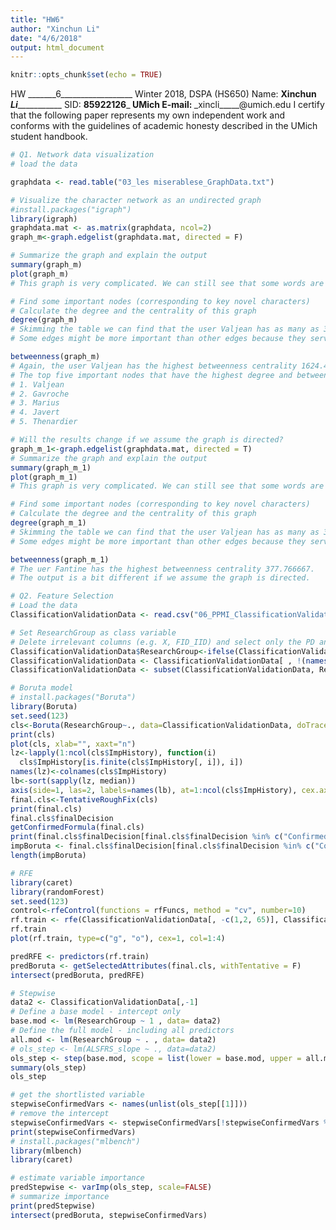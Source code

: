 ```yaml
---
title: "HW6"
author: "Xinchun Li"
date: "4/6/2018"
output: html_document
---
```


```r
knitr::opts_chunk$set(echo = TRUE)
```
HW _______6__________________
Winter 2018, DSPA (HS650)
Name: __Xinchun _Li______________
SID: __85922126_____
UMich E-mail: ___xincli_____@umich.edu
I certify that the following paper represents my own independent work and conforms with the guidelines of academic honesty described in the UMich student handbook.

```r
# Q1. Network data visualization
# load the data

graphdata <- read.table("03_les miserablese_GraphData.txt")

# Visualize the character network as an undirected graph
#install.packages("igraph")
library(igraph)
graphdata.mat <- as.matrix(graphdata, ncol=2)
graph_m<-graph.edgelist(graphdata.mat, directed = F)

# Summarize the graph and explain the output
summary(graph_m)
plot(graph_m)
# This graph is very complicated. We can still see that some words are surrounded by more nodes than others. To obtain such information we can use degree() function which list the number of edges for each node.

# Find some important nodes (corresponding to key novel characters)
# Calculate the degree and the centrality of this graph
degree(graph_m)
# Skimming the table we can find that the user Valjean has as many as 36 connections, which makes the user a highly-connected hub. Likely, this node may have higher social relevance.
# Some edges might be more important than other edges because they serve as a bridge to link a cloud of nodes. To compare their importance, we can use the betweenness centrality measurement. Betweenness centrality measures centrality in a network. High centrality for a specific node indicates influence. betweenness() can help us to calculate this measurement.

betweenness(graph_m)
# Again, the user Valjean has the highest betweenness centrality 1624.4688004.
# The top five important nodes that have the highest degree and betweenness are:
# 1. Valjean
# 2. Gavroche
# 3. Marius
# 4. Javert
# 5. Thenardier 

# Will the results change if we assume the graph is directed?
graph_m_1<-graph.edgelist(graphdata.mat, directed = T)
# Summarize the graph and explain the output
summary(graph_m_1)
plot(graph_m_1)
# This graph is very complicated. We can still see that some words are surrounded by more nodes than others. To obtain such information we can use degree() function which list the number of edges for each node.

# Find some important nodes (corresponding to key novel characters)
# Calculate the degree and the centrality of this graph
degree(graph_m_1)
# Skimming the table we can find that the user Valjean has as many as 36 connections, which makes the user a highly-connected hub. Likely, this node may have higher social relevance.
# Some edges might be more important than other edges because they serve as a bridge to link a cloud of nodes. To compare their importance, we can use the betweenness centrality measurement. Betweenness centrality measures centrality in a network. High centrality for a specific node indicates influence. betweenness() can help us to calculate this measurement.

betweenness(graph_m_1)
# The uer Fantine has the highest betweenness centrality 377.766667.
# The output is a bit different if we assume the graph is directed.

# Q2. Feature Selection
# Load the data
ClassificationValidationData <- read.csv("06_PPMI_ClassificationValidationData.csv", header = TRUE)

# Set ResearchGroup as class variable
# Delete irrelevant columns (e.g. X, FID_IID) and select only the PD and Control cohorts, as the ResearchGroup feature includes PD, Control and SWEDD (which are mild cases of PD)
ClassificationValidationData$ResearchGroup<-ifelse(ClassificationValidationData$ResearchGroup=="PD", 1, ifelse(ClassificationValidationData$ResearchGroup=="Control", 2, 0))
ClassificationValidationData <- ClassificationValidationData[ , !(names(ClassificationValidationData) %in% c("FID_IID", "X", "VisitID"))] # remove Subject ID/X
ClassificationValidationData <- subset(ClassificationValidationData, ResearchGroup!=0)

# Boruta model
# install.packages("Boruta")
library(Boruta)
set.seed(123)
cls<-Boruta(ResearchGroup~., data=ClassificationValidationData, doTrace = 0)
print(cls)
plot(cls, xlab="", xaxt="n")
lz<-lapply(1:ncol(cls$ImpHistory), function(i)
  cls$ImpHistory[is.finite(cls$ImpHistory[, i]), i])
names(lz)<-colnames(cls$ImpHistory)
lb<-sort(sapply(lz, median))
axis(side=1, las=2, labels=names(lb), at=1:ncol(cls$ImpHistory), cex.axis=0.5, font = 4)
final.cls<-TentativeRoughFix(cls)
print(final.cls)
final.cls$finalDecision
getConfirmedFormula(final.cls)
print(final.cls$finalDecision[final.cls$finalDecision %in% c("Confirmed", "Tentative")])
impBoruta <- final.cls$finalDecision[final.cls$finalDecision %in% c("Confirmed")]
length(impBoruta)

# RFE
library(caret)
library(randomForest)
set.seed(123)
control<-rfeControl(functions = rfFuncs, method = "cv", number=10)
rf.train <- rfe(ClassificationValidationData[, -c(1,2, 65)], ClassificationValidationData[, 65], sizes=c(20, 30, 40), rfeControl=control)
rf.train
plot(rf.train, type=c("g", "o"), cex=1, col=1:4)

predRFE <- predictors(rf.train)
predBoruta <- getSelectedAttributes(final.cls, withTentative = F)
intersect(predBoruta, predRFE)

# Stepwise 
data2 <- ClassificationValidationData[,-1]
# Define a base model - intercept only
base.mod <- lm(ResearchGroup ~ 1 , data= data2)
# Define the full model - including all predictors
all.mod <- lm(ResearchGroup ~ . , data= data2)
# ols_step <- lm(ALSFRS_slope ~ ., data=data2)
ols_step <- step(base.mod, scope = list(lower = base.mod, upper = all.mod), direction = 'both', k=2, trace = F)
summary(ols_step)
ols_step

# get the shortlisted variable
stepwiseConfirmedVars <- names(unlist(ols_step[[1]]))
# remove the intercept 
stepwiseConfirmedVars <- stepwiseConfirmedVars[!stepwiseConfirmedVars %in% "(Intercept)"]
print(stepwiseConfirmedVars)
# install.packages("mlbench")
library(mlbench)
library(caret)

# estimate variable importance
predStepwise <- varImp(ols_step, scale=FALSE)
# summarize importance
print(predStepwise)
intersect(predBoruta, stepwiseConfirmedVars) 

```
